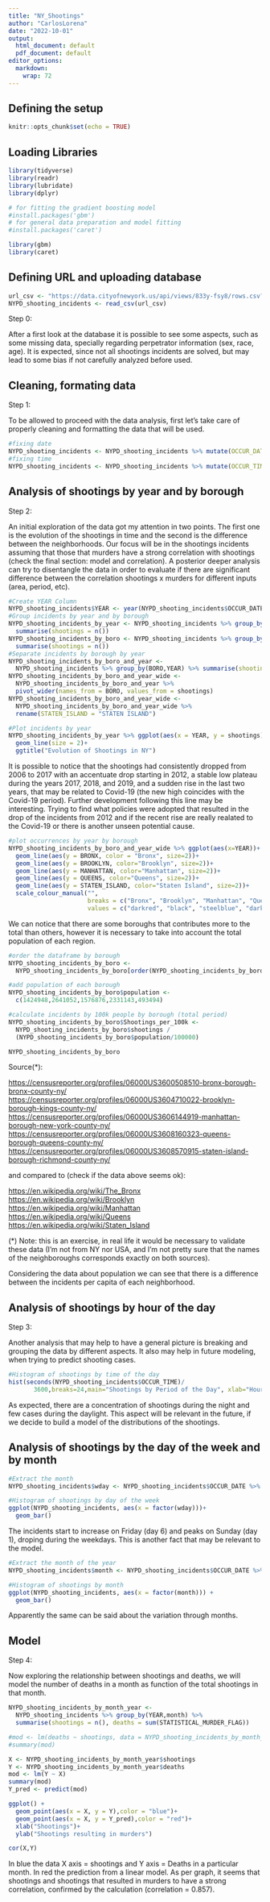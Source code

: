 ---
title: "NY_Shootings"
author: "CarlosLorena"
date: "2022-10-01"
output:
  html_document: default
  pdf_document: default
editor_options: 
  markdown: 
    wrap: 72
---

## Defining the setup

```{r setup, include=FALSE}
knitr::opts_chunk$set(echo = TRUE)
```

## Loading Libraries

```{r libraries}
library(tidyverse)
library(readr)
library(lubridate)
library(dplyr)
```

```{r model_libraries}
# for fitting the gradient boosting model
#install.packages('gbm')
# for general data preparation and model fitting
#install.packages('caret')

library(gbm)
library(caret)
```

## Defining URL and uploading database

```{r upload}
url_csv <- "https://data.cityofnewyork.us/api/views/833y-fsy8/rows.csv?accessType=DOWNLOAD"
NYPD_shooting_incidents <- read_csv(url_csv)
```

Step 0:

After a first look at the database it is possible to see some aspects, such as some missing data, specially regarding perpetrator information (sex, race, age). It is expected, since not all shootings incidents are solved, but may lead to some bias if not carefully analyzed before used.

## Cleaning, formating data

Step 1:

To be allowed to proceed with the data analysis, first let's take care of properly cleaning and formatting the data that will be used.

```{r datacleaning}
#fixing date
NYPD_shooting_incidents <- NYPD_shooting_incidents %>% mutate(OCCUR_DATE=mdy(OCCUR_DATE))
#fixing time
NYPD_shooting_incidents <- NYPD_shooting_incidents %>% mutate(OCCUR_TIME=hms(OCCUR_TIME))
```

## Analysis of shootings by year and by borough

Step 2:

An initial exploration of the data got my attention in two points. The first one is the evolution of the shootings in time and the second is the difference between the neighborhoods. Our focus will be in the shootings incidents assuming that those that murders have a strong correlation with shootings (check the final section: model and correlation). A posterior deeper analysis can try to disentangle the data in order to evaluate if there are significant difference between the correlation shootings x murders for different inputs (area, period, etc).

```{r analysis_year}
#Create YEAR Column
NYPD_shooting_incidents$YEAR <- year(NYPD_shooting_incidents$OCCUR_DATE)
#Group incidents by year and by borough
NYPD_shooting_incidents_by_year <- NYPD_shooting_incidents %>% group_by(YEAR) %>%  
  summarise(shootings = n())
NYPD_shooting_incidents_by_boro <- NYPD_shooting_incidents %>% group_by(BORO) %>%  
  summarise(shootings = n())
#Separate incidents by borough by year
NYPD_shooting_incidents_by_boro_and_year <-  
  NYPD_shooting_incidents %>% group_by(BORO,YEAR) %>% summarise(shootings = n())
NYPD_shooting_incidents_by_boro_and_year_wide <-  
  NYPD_shooting_incidents_by_boro_and_year %>%  
  pivot_wider(names_from = BORO, values_from = shootings)
NYPD_shooting_incidents_by_boro_and_year_wide <-  
  NYPD_shooting_incidents_by_boro_and_year_wide %>%  
  rename(STATEN_ISLAND = "STATEN ISLAND")
```

```{r plot_year}
#Plot incidents by year
NYPD_shooting_incidents_by_year %>% ggplot(aes(x = YEAR, y = shootings))+
  geom_line(size = 2)+
  ggtitle("Evolution of Shootings in NY")
```

It is possible to notice that the shootings had consistently dropped from 2006 to 2017 with an accentuate drop starting in 2012, a stable low plateau during the years 2017, 2018, and 2019, and a sudden rise in the last two years, that may be related to Covid-19 (the new high coincides with the Covid-19 period). Further development following this line may be interesting. Trying to find what policies were adopted that resulted in the drop of the incidents from 2012 and if the recent rise are really realated to the Covid-19 or there is another unseen potential cause.

```{r plot_year_boro}
#plot occurrences by year by borough
NYPD_shooting_incidents_by_boro_and_year_wide %>% ggplot(aes(x=YEAR))+
  geom_line(aes(y = BRONX, color = "Bronx", size=2))+
  geom_line(aes(y = BROOKLYN, color="Brooklyn", size=2))+
  geom_line(aes(y = MANHATTAN, color="Manhattan", size=2))+
  geom_line(aes(y = QUEENS, color="Queens", size=2))+
  geom_line(aes(y = STATEN_ISLAND, color="Staten Island", size=2))+
  scale_colour_manual("", 
                      breaks = c("Bronx", "Brooklyn", "Manhattan", "Queens", "Staten Island"),
                      values = c("darkred", "black", "steelblue", "darkgreen", "brown"))

```

We can notice that there are some boroughs that contributes more to the total than others, however it is necessary to take into account the total population of each region.

```{r population}
#order the dataframe by borough
NYPD_shooting_incidents_by_boro <-  
  NYPD_shooting_incidents_by_boro[order(NYPD_shooting_incidents_by_boro$BORO),]

#add population of each borough
NYPD_shooting_incidents_by_boro$population <-  
  c(1424948,2641052,1576876,2331143,493494)

#calculate incidents by 100k people by borough (total period)
NYPD_shooting_incidents_by_boro$Shootings_per_100k <-  
  NYPD_shooting_incidents_by_boro$shootings /  
  (NYPD_shooting_incidents_by_boro$population/100000)

NYPD_shooting_incidents_by_boro
```

Source(*):

<https://censusreporter.org/profiles/06000US3600508510-bronx-borough-bronx-county-ny/>  
<https://censusreporter.org/profiles/06000US3604710022-brooklyn-borough-kings-county-ny/>  
<https://censusreporter.org/profiles/06000US3606144919-manhattan-borough-new-york-county-ny/>  
<https://censusreporter.org/profiles/06000US3608160323-queens-borough-queens-county-ny/>  
<https://censusreporter.org/profiles/06000US3608570915-staten-island-borough-richmond-county-ny/>  


and compared to (check if the data above seems ok):

<https://en.wikipedia.org/wiki/The_Bronx>  
<https://en.wikipedia.org/wiki/Brooklyn>  
<https://en.wikipedia.org/wiki/Manhattan>  
<https://en.wikipedia.org/wiki/Queens>  
<https://en.wikipedia.org/wiki/Staten_Island>  

(*) Note: this is an exercise, in real life it would be necessary to validate these data (I'm not from NY nor USA, and I'm not pretty sure that the names of the neighboroughs corresponds exactly on both sources).

Considering the data about population we can see that there is a difference between the incidents per capita of each neighborhood.

## Analysis of shootings by hour of the day

Step 3:

Another analysis that may help to have a general picture is breaking and grouping the data by different aspects. It also may help in future modeling, when trying to predict shooting cases.

```{r plot_hour}
#Histogram of shootings by time of the day
hist(seconds(NYPD_shooting_incidents$OCCUR_TIME)/  
       3600,breaks=24,main="Shootings by Period of the Day", xlab="Hour")
```

As expected, there are a concentration of shootings during the night and few cases during the daylight. This aspect will be relevant in the future, if we decide to build a model of the distributions of the shootings.

## Analysis of shootings by the day of the week and by month

```{r plot_wday}
#Extract the month
NYPD_shooting_incidents$wday <- NYPD_shooting_incidents$OCCUR_DATE %>% wday()

#Histogram of shootings by day of the week
ggplot(NYPD_shooting_incidents, aes(x = factor(wday)))+
  geom_bar()
```

The incidents start to increase on Friday (day 6) and peaks on Sunday (day 1), droping during the weekdays. This is another fact that may be relevant to the model.

```{r plot_month}
#Extract the month of the year
NYPD_shooting_incidents$month <- NYPD_shooting_incidents$OCCUR_DATE %>% month()

#Histogram of shootings by month
ggplot(NYPD_shooting_incidents, aes(x = factor(month))) +
  geom_bar()
```

Apparently the same can be said about the variation through months.

## Model

Step 4:

Now exploring the relationship between shootings and deaths, we will model the number of deaths in a month as function of the total shootings in that month.

```{r shootings_deaths_month}

NYPD_shooting_incidents_by_month_year <-  
  NYPD_shooting_incidents %>% group_by(YEAR,month) %>%  
  summarise(shootings = n(), deaths = sum(STATISTICAL_MURDER_FLAG))

#mod <- lm(deaths ~ shootings, data = NYPD_shooting_incidents_by_month_year)
#summary(mod)

X <- NYPD_shooting_incidents_by_month_year$shootings
Y <- NYPD_shooting_incidents_by_month_year$deaths
mod <- lm(Y ~ X)
summary(mod)
Y_pred <- predict(mod)

ggplot() +
  geom_point(aes(x = X, y = Y),color = "blue")+
  geom_point(aes(x = X, y = Y_pred),color = "red")+
  xlab("Shootings")+
  ylab("Shootings resulting in murders")

cor(X,Y)
```
In blue the data X axis = shootings and Y axis = Deaths in a particular month. In red the prediction from a linear model. As per graph, it seems that shootings and shootings that resulted in murders to have a strong correlation, confirmed by the calculation (correlation = 0.857).





